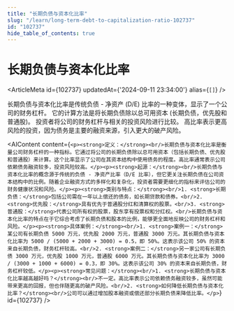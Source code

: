 ```yaml
---
title: "长期负债与资本化比率"
slug: "/learn/long-term-debt-to-capitalization-ratio-102737"
id: "102737"
hide_table_of_contents: true
---
```



# 长期负债与资本化比率

<ArticleMeta id={102737} updatedAt={'2024-09-11 23:34:00'} alias={`[]`} />
<div className='border-solid border-b border-t-0 my-4 border-[var(--ifm-color-gray-300)]' />

长期负债与资本化比率是传统负债 - 净资产 (D/E) 比率的一种变体，显示了一个公司的财务杠杆。 它的计算方法是将长期负债除以总可用资本 (长期负债，优先股和普通股)。 投资者将公司的财务杠杆与相关的投资风险进行比较。 高比率表示更高风险的投资，因为债务是主要的融资来源，引入更大的破产风险。

<AIContent content={`<p><strong>定义：</strong><br/>长期负债与资本化比率是衡量公司财务杠杆的一种指标。它通过将公司的长期负债除以总可用资本（包括长期负债、优先股和普通股）来计算。这个比率显示了公司在其资本结构中使用债务的程度。高比率通常表示公司依赖债务融资较多，投资风险较高。</p><p><strong>起源：</strong><br/>长期负债与资本化比率的概念源于传统的负债 - 净资产比率（D/E 比率），但它更关注长期负债在公司资本结构中的比例。随着企业融资方式的多样化和复杂化，投资者需要更细化的指标来评估公司的财务健康状况和风险。</p><p><strong>类别与特点：</strong><br/>1. <strong>长期负债：</strong>包括公司需在一年以上偿还的债务，如长期贷款和债券。<br/>2. <strong>优先股：</strong>具有优先于普通股分红和清算权的股票。<br/>3. <strong>普通股：</strong>代表公司所有权的股票，股东享有投票权和分红权。<br/>长期负债与资本化比率的特点在于它综合考虑了长期负债和股本的比例，能够更全面地反映公司的财务杠杆和风险。</p><p><strong>具体案例：</strong><br/>1. <strong>案例一：</strong>某公司有长期负债 5000 万元，优先股 2000 万元，普通股 3000 万元。其长期负债与资本化比率为 5000 / (5000 + 2000 + 3000) = 0.5，即 50%。这表示该公司 50% 的资本来自长期负债，财务杠杆较高。<br/>2. <strong>案例二：</strong>另一家公司有长期负债 3000 万元，优先股 1000 万元，普通股 6000 万元。其长期负债与资本化比率为 3000 / (3000 + 1000 + 6000) = 0.3，即 30%。这表示该公司 30% 的资本来自长期负债，财务杠杆较低。</p><p><strong>常见问题：</strong><br/>1. <strong>长期负债与资本化比率越高越好吗？</strong><br/>不一定。高比率表示公司依赖债务融资较多，虽然可能带来更高的回报，但也伴随更高的破产风险。<br/>2. <strong>如何降低长期负债与资本化比率？</strong><br/>公司可以通过增加股本融资或偿还部分长期负债来降低比率。</p>`} id={102737} />
